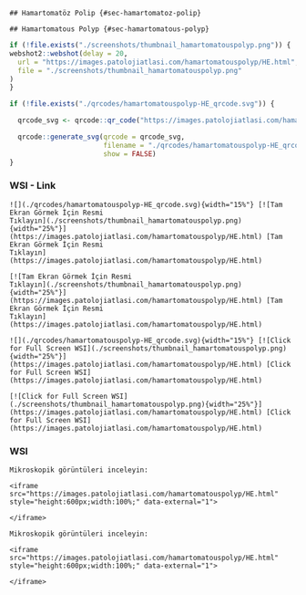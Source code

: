 

```asis
## Hamartomatöz Polip {#sec-hamartomatoz-polip}
```

```asis
## Hamartomatous Polyp {#sec-hamartomatous-polyp}
```


```r
if (!file.exists("./screenshots/thumbnail_hamartomatouspolyp.png")) {
webshot2::webshot(delay = 20,
  url = "https://images.patolojiatlasi.com/hamartomatouspolyp/HE.html",
  file = "./screenshots/thumbnail_hamartomatouspolyp.png"
)
}
```



```r
if (!file.exists("./qrcodes/hamartomatouspolyp-HE_qrcode.svg")) {

  qrcode_svg <- qrcode::qr_code("https://images.patolojiatlasi.com/hamartomatouspolyp/HE.html")

  qrcode::generate_svg(qrcode = qrcode_svg,
                       filename = "./qrcodes/hamartomatouspolyp-HE_qrcode.svg",
                       show = FALSE)
}
```


::::: panel-tabset


### WSI - Link




:::: {.content-visible when-format="pdf"}


```asis

![](./qrcodes/hamartomatouspolyp-HE_qrcode.svg){width="15%"} [![Tam Ekran Görmek İçin Resmi
Tıklayın](./screenshots/thumbnail_hamartomatouspolyp.png){width="25%"}](https://images.patolojiatlasi.com/hamartomatouspolyp/HE.html) [Tam Ekran Görmek İçin Resmi
Tıklayın](https://images.patolojiatlasi.com/hamartomatouspolyp/HE.html)
```



::::




:::: {.content-hidden when-format="pdf"}


```asis

[![Tam Ekran Görmek İçin Resmi
Tıklayın](./screenshots/thumbnail_hamartomatouspolyp.png){width="25%"}](https://images.patolojiatlasi.com/hamartomatouspolyp/HE.html) [Tam Ekran Görmek İçin Resmi
Tıklayın](https://images.patolojiatlasi.com/hamartomatouspolyp/HE.html)
```



::::


:::: {.content-visible when-format="pdf"}


```asis

![](./qrcodes/hamartomatouspolyp-HE_qrcode.svg){width="15%"} [![Click for Full Screen WSI](./screenshots/thumbnail_hamartomatouspolyp.png){width="25%"}](https://images.patolojiatlasi.com/hamartomatouspolyp/HE.html) [Click for Full Screen WSI](https://images.patolojiatlasi.com/hamartomatouspolyp/HE.html)
```



::::




:::: {.content-hidden when-format="pdf"}


```asis

[![Click for Full Screen WSI](./screenshots/thumbnail_hamartomatouspolyp.png){width="25%"}](https://images.patolojiatlasi.com/hamartomatouspolyp/HE.html) [Click for Full Screen WSI](https://images.patolojiatlasi.com/hamartomatouspolyp/HE.html)
```



::::





### WSI




```asis

Mikroskopik görüntüleri inceleyin:

<iframe src="https://images.patolojiatlasi.com/hamartomatouspolyp/HE.html" style="height:600px;width:100%;" data-external="1">

</iframe>
```



```asis

Mikroskopik görüntüleri inceleyin:

<iframe src="https://images.patolojiatlasi.com/hamartomatouspolyp/HE.html" style="height:600px;width:100%;" data-external="1">

</iframe>
```


:::::




